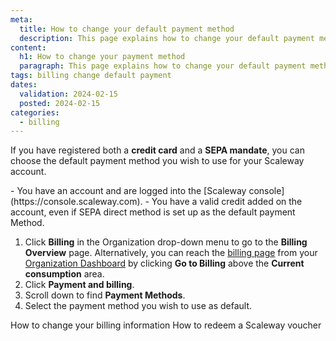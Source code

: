 ```yaml
---
meta:
  title: How to change your default payment method
  description: This page explains how to change your default payment method
content:
  h1: How to change your payment method
  paragraph: This page explains how to change your default payment method
tags: billing change default payment 
dates:
  validation: 2024-02-15
  posted: 2024-02-15
categories:
  - billing
---
```


If you have registered both a **credit card** and a **SEPA mandate**, you can choose the default payment method you wish to use for your Scaleway account.

<Message type="requirement">
  - You have an account and are logged into the [Scaleway console](https://console.scaleway.com).
  - You have a valid credit added on the account, even if SEPA direct method is set up as the default payment Method.
</Message>

1. Click **Billing** in the Organization drop-down menu to go to the **Billing Overview** page.
    <Message type="tip">
      Alternatively, you can reach the [billing page](https://console.scaleway.com/billing/overview) from your [Organization Dashboard](https://console.scaleway.com/organization) by clicking **Go to Billing** above the **Current consumption** area.
    </Message>
2. Click **Payment and billing**. 
3. Scroll down to find **Payment Methods**.
4. Select the payment method you wish to use as default.

 

<Navigation title="See also">
  <PreviousButton to="/console/billing/how-to/change-billing-information">How to change your billing information</PreviousButton>
  <NextButton to="/console/billing/how-to/redeem-voucher-code">How to redeem a Scaleway voucher</NextButton>
</Navigation>
